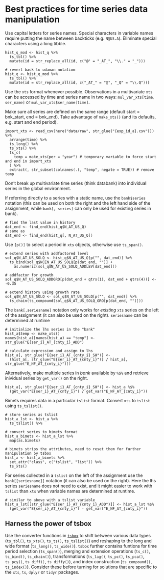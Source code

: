 # Best practices for time series data manipulation


Use capital letters for series names. Special characters in variable names require putting the name between backticks (e.g. `N@US.A`). 
Eliminate special characters using a long tibble.
```
hist_q_mod <- hist_q %>%
  ts_tbl() %>%
  mutate(id = str_replace_all(id, c("@" = "_AT_", "\\." = "_")))
  
# revert back to udaman notation
hist_q <- hist_q_mod %>%
  ts_tbl() %>%
  mutate(id = str_replace_all(id, c("_AT_" = "@", "_Q" = "\\.Q")))
```

Use the `xts` format whenever possible. Observations in a multivariate `xts` can be accessed by time and series name in two ways: `mul_var_xts[time, ser_name]` or `mul_var_xts$ser_name[time]`.  

Make sure all series are defined on the same range (default start = bnk_start, end = bnk_end). Take advantage of `make_xts()` (and its defaults, e.g. start and end period).  
```
import_xts <- read_csv(here("data/raw", str_glue("{exp_id_a}.csv"))) %>%
  arrange(time) %>%
  ts_long() %>%
  ts_xts() %>%
  ts_c(
    temp = make_xts(per = "year") # temporary variable to force start and end in import_xts
  ) %>%
  extract(, str_subset(colnames(.), "temp", negate = TRUE)) # remove temp
```

Don't break up multivariate time series (think databank) into individual series in the global environment. 

If referring directly to a series with a static name, use the `bank$series` notation (this can be used on both the right and the left hand side of the assignment, while `bank[, series]` can only be used for existing series in bank).  
```
# find the last value in history
dat_end <- find_end(hist_q$N_AT_US_Q)
# same as
dat_end <- find_end(hist_q[, N_AT_US_Q])
```

Use `[p()]` to select a period in `xts` objects, otherwise use `ts_span()`.
```
# extend series with addfactored level
sol_q$N_AT_US_SOLQ <- hist_q$N_AT_US_Q[p("", dat_end)] %>%
  ts_bind(sol_q$NCEN_AT_US_SOLQ[p(dat_end, "")] +
    as.numeric(sol_q$N_AT_US_SOLQ_ADDLEV[dat_end]))
    
# addfactor for growth
sol_q$N_AT_US_SOLQ_ADDGRO[p(dat_end + qtrs(1), dat_end + qtrs(4))] <- -0.35

# extend history using growth rate
sol_q$N_AT_US_SOLQ <- sol_q$N_AT_US_SOLQ[p("", dat_end)] %>%
  ts_chain(ts_compound(sol_q$N_AT_US_SOLQ_GRO[p(dat_end, "")]))
```

The `bank[,seriesname]` notation only works for *existing* `xts` series on the left of the assignment (it can also be used on the right). `seriesname` can be determined at runtime
```
# initialize the lhs series in the "bank"
hist_a$temp <- make_xts()
names(hist_a)[names(hist_a) == "temp"] <- str_glue("E{ser_i}_AT_{cnty_i}_ADD")

# calculate expression and assign to lhs
hist_a[, str_glue("E{ser_i}_AT_{cnty_i}_SH")] <- 
  (hist_a[, str_glue("E{ser_i}_AT_{cnty_i}")] / hist_a[, str_glue("E_NF_AT_{cnty_i}")])
```

Alternatively, make multiple series in *bank* available by `%$%` and retrieve inividual series by `get_var()` on the right.
```
hist_a[, str_glue("E{ser_i}_AT_{cnty_i}_SH")] <- hist_a %$%
  (get_var("E{ser_i}_AT_{cnty_i}") / get_var("E_NF_AT_{cnty_i}"))
```

Bimets requires data in a particular `tslist` format. Convert `xts` to `tslist` using `ts_tslist()`.  
```
# store series as tslist
hist_a_lst <- hist_a %>% 
  ts_tslist() %>% 

# convert series to bimets format
hist_a_bimets <- hist_a_lst %>%
  map(as.bimets)

# bimets strips the attributes, need to reset them for further manipulation by tsbox
hist_a <- hist_a_bimets %>% 
  set_attr("class", c("tslist", "list")) %>% 
  ts_xts()
```

For series collected in a `tslist` on the left of the assignment use the `bank[[seriesname]]` notation (it can also be used on the right). Here the lhs series `seriesname` does not need to exist, and it might easier to work with `tslist` than `xts` when variable names are determined at runtime. 
```
# similar to above with a tslist variable
hist_a_lst[[str_glue("E{ser_i}_AT_{cnty_i}_ADD")]] <- hist_a_lst %$%
  (get_var("E{ser_i}_AT_{cnty_i}") - get_var("E_NF_AT_{cnty_i}"))
```

## Harness the power of tsbox

Use the converter functions in [`tsbox`](https://www.tsbox.help/reference/index.html) to shift between various data types (`ts_tbl()`, `ts_xts()`, `ts_ts()`, `ts_tslist()`) and reshaping to the long and wide format (`ts_long()`, `ts_wide()`). `tsbox` further contains funtions for time period selection (`ts_span()`), merging and extension operations (`ts_c()`, `ts_bind()`, `ts_chain()`), transformations (`ts_lag()`, `ts_pc()`, `ts_pca()`, `ts_pcy()`, `ts_diff()`, `ts_diffy()`), and index construction (`ts_compound()`, `ts_index()`). Consider these before turning for solutions that are specific to the `xts`, `ts`, `dplyr` or `tidyr` packages.

